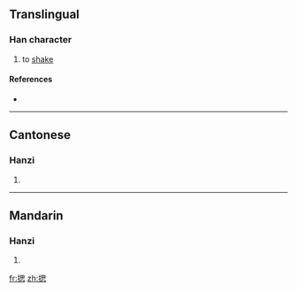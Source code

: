 ==Translingual==

===Han character===
{{Han char|rn=64|rad=手|as=09|sn=12|four=5603<sub>0</sub>|canj=手田心 (QWP)}}

# to [[shake]]

====References====
* {{Han ref|kx=0441.140|dkj=12336|dj=0792.090|hdz=31917.030|uh=63CC|ud=25548|bh=D96C|bd=55660}}

----

==Cantonese==

===Hanzi===
{{yue-hanzi|jyut=|y=si1}}

# {{defn|Cantonese|sort=手09}}

----

==Mandarin==

===Hanzi===
{{cmn-hanzi|pin=[[sāi]] ([[sai1]])|wg=sai<sup>1</sup>}}

# {{defn|Mandarin|sort=手09}}

[[fr:揌]]
[[zh:揌]]